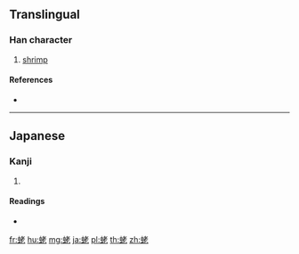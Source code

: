 {{character info/new}}
==Translingual==

===Han character===
{{Han char|rn=142|rad=虫|as=06|sn=12|four=|canj=LIJKP}}

# [[shrimp]]

====References====
* {{Han ref|kx=1083.151|dkj=33061|hdz=42847.061|uh=86EF|ud=34543}}

----

==Japanese==

===Kanji===
{{ja-kanji|grade=|rs=虫06}}

# {{defn|lang=ja|sort=虫06}}

====Readings====
* {{ja-readings|on=|kun=[[えび]] (ebi)|nanori=}}

[[fr:蛯]]
[[hu:蛯]]
[[mg:蛯]]
[[ja:蛯]]
[[pl:蛯]]
[[th:蛯]]
[[zh:蛯]]